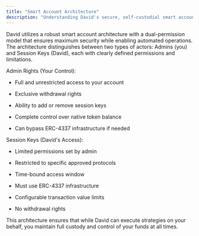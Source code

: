 ```yaml
---
title: "Smart Account Architecture"
description: "Understanding David's secure, self-custodial smart account structure and permission model."
---
```


David utilizes a robust smart account architecture with a dual-permission model that ensures maximum security while enabling automated operations. The architecture distinguishes between two types of actors: Admins (you) and Session Keys (David), each with clearly defined permissions and limitations.

Admin Rights (Your Control):

* Full and unrestricted access to your account

* Exclusive withdrawal rights

* Ability to add or remove session keys

* Complete control over native token balance

* Can bypass ERC-4337 infrastructure if needed

Session Keys (David's Access):

* Limited permissions set by admin

* Restricted to specific approved protocols

* Time-bound access window

* Must use ERC-4337 infrastructure

* Configurable transaction value limits

* No withdrawal rights

This architecture ensures that while David can execute strategies on your behalf, you maintain full custody and control of your funds at all times.